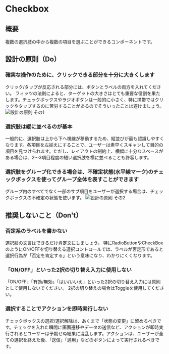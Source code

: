 
<Meta title="Checkbox" of={CheckboxStories} />

# Checkbox

<Canvas>
  <Story of={Component} />
</Canvas>

<Controls of={Component} />

## 概要

複数の選択肢の中から複数の項目を選ぶことができるコンポーネントです。

## 設計の原則（Do）

### 確実な操作のために、クリックできる部分を十分に大きくします
クリック/タップが反応される部分には、ボタンとラベルの両方を入れてください。
フィッツの法則によると、ターゲットの大きさはとても重要な役割を果たします。チェックボックスやラジオボタンは一般的に小さく、特に携帯ではクリックやタップするのに苦労することがあるのでそういったことは避けましょう。
![設計の原則 その1](/storybook/images/checkbox_01.jpg)

### 選択肢は縦に並べるのが基本
一般的に、選択肢は上から下へ視線が移動するため、縦並びが最も認識しやすくなります。各項目を左揃えにすることで、ユーザーは素早くスキャンして目的の項目を見つけられます。ただし、レイアウトの制約上、横幅に十分なスペースがある場合は、2〜3項目程度の短い選択肢を横に並べることも許容します。

### 選択肢をグループ化できる場合は、不確定状態(水平線マーク)のチェックボックスを使ってグループ全体を表すことができます
グループ内のすべてでなく一部のサブ項目をユーザーが選択する場合は、チェックボックスの不確定の状態を使います。
![設計の原則 その2](/storybook/images/checkbox_02.jpg)

## 推奨しないこと（Don't）

### 否定系のラベルを書かない
選択肢の文言はできるだけ肯定文にしましょう。
特にRadioButtonやCheckBoxのようにON/OFFを切り替える選択コントロールでは、ラベルが否定形であると選択行為が「否定を肯定する」という意味になり、わかりにくくなります。

### 「ON/OFF」といった2択の切り替え入力に使用しない
「ON/OFF」「有効/無効」「はい/いいえ」といった2択の切り替え入力には原則として使用しないでください。
2択の切り替えの場合はToggleを使用してください。

### 選択することでアクションを即時実行しない
チェックボックスの選択/選択解除は、あくまで「状態の変更」に留めるべきです。チェックを入れた瞬間に画面遷移やデータの送信など、アクションが即時実行されるとユーザーは予期せぬ結果に混乱します。アクションは、ユーザーが全ての選択を終えた後、「送信」「適用」などのボタンによって実行されるべきです。
